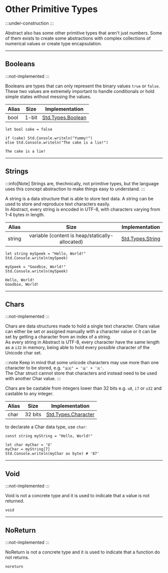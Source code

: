 # Other Primitive Types
:::under-construction
:::

Abstract also has some other primitive types that aren't just numbers.
Some of them exists to create some abstractions with complex collections of
numerical values or create type encapsulation.

---
## Booleans
:::not-implemented
:::

Booleans are types that can only represent the binary values `true` or `false`.
These two values are extremely important to handle conditionals or hold simple
states without messing the values.

| Alias | Size            | Implementation         |
|-------|:---------------:|:----------------------:|
| bool  | 1-bit           | [Std.Types.Boolean](#) |

```abs
let bool cake = false

if (cake) Std.Console.writeln("Yummy!")
else Std.Console.writeln("The cake is a lie!")
```
```text title="Console Output"
The cake is a lie!
```

---
## Strings

:::info[Note]
Strings are, thechnically, not primitive types, but the language uses this concept
abstraction to make things easy to understand.
:::

A string is a data structure that is able to store text data. A string can be
used to store and reproduce text characters easily. \
In Abstract, every string is encoded in UTF-8, with characters varying from 1-4
bytes in length.

| Alias  | Size                                            | Implementation         |
|--------|:-----------------------------------------------:|:----------------------:|
| string | variable (content is heap/statically-allocated) | [Std.Types.String](#)  |


```abs
let string mySpeek = "Hello, World!"
Std.Console.writeln(mySpeek)

mySpeek = "Goodbie, World!"
Std.Console.writeln(mySpeek)
```
```text title="Console Output"
Hello, World!
Goodbie, World!
```

---
## Chars
:::not-implemented
:::

Chars are data structures made to hold a single text character. Chars value can
either be set or assigned manually with a character value or it can be set by
getting a character from an index of a string. \
As every string in Abstract is UTF-8, every character have the same length as a `i32`
in memory, being able to hold every possible character of the Unicode char set.

:::note
Keep in mind that some unicode characters may use more than one character to be stored,
e.g. `"🇧🇷" = '🇧' + '🇷'`. \
The Char struct cannot store that characters and instead need to be used with another
Char value.
:::

Chars are be castable from integers lower than 32 bits e.g. `u8`, `i7` or `u32`
and castable to any integer.

| Alias  | Size     | Implementation            |
|--------|:--------:|:-------------------------:|
| char   | 32 bits  | [Std.Types.Character](#)  |

to declarate a Char data type, use `char`:

```abs
const string myString = "Hello, World!"

let char myChar = 'U'
myChar = myString[7]
Std.Console.writeln(myChar as byte) # '87'

```

---
## Void
:::not-implemented
:::

Void is not a concrete type and it is used to indicate that a value is not returned.
```abs
void
```

---
## NoReturn
:::not-implemented
:::

NoReturn is not a concrete type and it is used to indicate that a function do not returns.
```abs
noreturn
```

